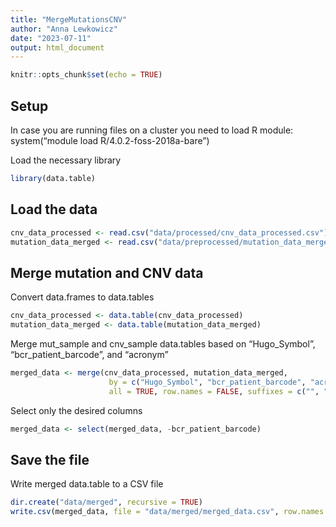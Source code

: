 ```yaml
---
title: "MergeMutationsCNV"
author: "Anna Lewkowicz"
date: "2023-07-11"
output: html_document
---
```


```r
knitr::opts_chunk$set(echo = TRUE)
```

## Setup 

In case you are running files on a cluster you need to load R module:
system("module load R/4.0.2-foss-2018a-bare")

Load the necessary library

```r
library(data.table)
```

## Load the data

```r
cnv_data_processed <- read.csv("data/processed/cnv_data_processed.csv")
mutation_data_merged <- read.csv("data/preprocessed/mutation_data_merged_simplified.csv")
```

## Merge mutation and CNV data 

Convert data.frames to data.tables

```r
cnv_data_processed <- data.table(cnv_data_processed)
mutation_data_merged <- data.table(mutation_data_merged)
```

Merge mut_sample and cnv_sample data.tables based on "Hugo_Symbol", "bcr_patient_barcode", and "acronym"

```r
merged_data <- merge(cnv_data_processed, mutation_data_merged,
                      by = c("Hugo_Symbol", "bcr_patient_barcode", "acronym"),
                      all = TRUE, row.names = FALSE, suffixes = c("", ""))
```

Select only the desired columns

```r
merged_data <- select(merged_data, -bcr_patient_barcode)
```

## Save the file

Write merged data.table to a CSV file

```r
dir.create("data/merged", recursive = TRUE)
write.csv(merged_data, file = "data/merged/merged_data.csv", row.names = FALSE)
```